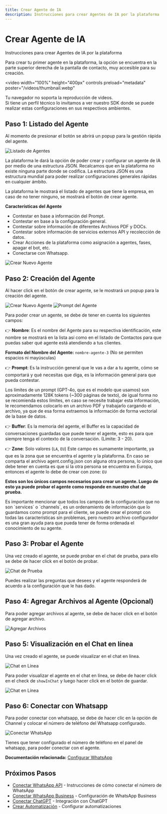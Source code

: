 ```yaml
---
title: Crear Agente de IA
description: Instrucciones para crear Agentes de IA por la plataforma
---
```



# Crear Agente de IA

Instrucciones para crear Agentes de IA por la plataforma

Para crear tu primer agente en la plataforma, la opción se encuentra en la parte superior derecha de la pantalla de contacto, muy accesible para su creación.

<video
  width="100%"
  height="400px"
  controls
  preload="metadata"
  poster="/videos/thumbnail.webp"
>
  <source src="/videos/create-agent.mp4" type="video/mp4" />
  Tu navegador no soporta la reproducción de videos.
</video>

<Aside title="¿Tienes perfil tecnico?">
  Si tiene un perfil técnico lo invitamos a ver nuestro SDK donde se puede
  realizar estas configuraciones en sus respectivos ambientes.
</Aside>

## Paso 1: Listado del Agente

Al momento de presionar el botón se abrirá un popup para la gestión rápida del agente.

![Listado de Agentes](../../../assets/primeros-pasos/list-agents.png)

La plataforma le dará la opción de poder crear y configurar un agente de IA por medio de una estructura JSON. Recalcamos que en la plataforma no existe ninguna parte donde se codifica. La estructura JSON es una estructura mundial para poder realizar configuraciones generales rápidas en cualquier ámbito.

La plataforma le mostrará el listado de agentes que tiene la empresa, en caso de no tener ninguno, se mostrará el botón de crear agente.

**Características del Agente**

- Contestar en base a información del Prompt.
- Contestar en base a la configuración general.
- Contestar sobre información de diferentes Archivos PDF y DOCs.
- Contestar sobre información de servicios externos API y recolección de datos.
- Crear Acciones de la plataforma como asignación a agentes, fases, apagar el bot, etc.
- Conectarse con Whatsapp.

![Crear Nuevo Agente](../../../assets/primeros-pasos/all-agents.png)

## Paso 2: Creación del Agente

Al hacer click en el botón de crear agente, se le mostrará un popup para la creación del agente.

![Crear Nuevo Agente](../../../assets/primeros-pasos/create-agent-form.png)
![Prompt del Agente](../../../assets/primeros-pasos/agent-prompt.png)

Para poder crear un agente, se debe de tener en cuenta los siguientes campos:

👉 **Nombre**: Es el nombre del Agente para su respectiva identificación, este nombre se mostrará en la lista así como en el listado de Contactos para que puedas saber qué agente está atendiendo a tus clientes.

**Formato del Nombre del Agente:** `nombre-agente-3` (No se permiten espacios ni mayúsculas)

👉 **Prompt**: Es la instrucción general que le vas a dar a tu agente, cómo se comportará y qué necesitas que diga, es la información general para que pueda contestar.

Los límites de un prompt (GPT-4o, que es el modelo que usamos) son aproximadamente 128K tokens (~300 páginas de texto), de igual forma no se recomienda estos límites, en caso se necesite trabajar esta información, le recomendamos colocarlo en un archivo PDF y trabajarlo cargando el archivo, ya que de esa forma extraemos la información de forma vectorial de la base de datos.

👉 **Buffer**: Es la memoria del agente, el Buffer es la capacidad de conversaciones guardadas que puede tener el agente, esto es para que siempre tenga el contexto de la conversación. (Límite: 3 - 20).

👉 **Zone**: Solo valores (`LA`, `EU`) Este campo es sumamente importante, ya que es la zona que se encuentra el agente y la plataforma. En caso se comparta el archivo agent.config.json con alguna otra persona, lo único que debe tener en cuenta es que si la otra persona se encuentra en Europa, entonces el agente lo debe de crear con zone: `EU`

**Estos son los únicos campos necesarios para crear un agente. Luego de esto ya puede probar el agente como responde en nuestro chat de prueba.**

<Aside title="💡">
  Es importante mencionar que todos los campos de la configuración que no son
  `services` o `channels`, es un ordenamiento de información que lo guardamos
  como prompt para el cliente, se puede crear el prompt con todas las
  características sin problemas, pero nuestro archivo configurador es una gran
  ayuda para que pueda tener de forma ordenada el conocimiento de su agente.
</Aside>

## Paso 3: Probar el Agente

Una vez creado el agente, se puede probar en el chat de prueba, para ello se debe de hacer click en el botón de probar.

![Chat de Prueba](../../../assets/primeros-pasos/test-agent.png)

Puedes realizar las preguntas que desees y el agente responderá de acuerdo a la configuración que le has dado.

## Paso 4: Agregar Archivos al Agente (Opcional)

Para poder agregar archivos al agente, se debe de hacer click en el botón de agregar archivo.

![Agregar Archivos](../../../assets/primeros-pasos/add-files-to-agent.png)

## Paso 5: Visualización en el Chat en línea

Una vez creado el agente, se puede visualizar en el chat en línea.

![Chat en Línea](../../../assets/primeros-pasos/agent-in-chat.png)

Para poder visualizar el agente en el chat en línea, se debe de hacer click en el check de `showInChat` y luego hacer click en el botón de guardar.

![Chat en Línea](../../../assets/primeros-pasos/show-in-chat.png)

## Paso 6: Conectar con Whatsapp

Para poder conectar con whatsapp, se debe de hacer clic en la opción de Channel y colocar el número de teléfono del Whatsapp configurado.

![Conectar WhatsApp](../../../assets/primeros-pasos/channel-settings.png)

<Aside title="Configuración de WhatsApp">
  Tienes que tener configurado el número de teléfono en el panel de whatsapp,
  para poder conectar con el agente.
</Aside>

**Documentación relacionada:** [Configurar WhatsApp](../conectar-whatsapp-api)

## Próximos Pasos

- [Conectar WhatsApp API](../conectar-whatsapp-api) - Instrucciones de cómo conectar el número de WhatsApp
- [Conectar WhatsApp Business](../conectar-whatsapp-business) - Configuración de WhatsApp Business
- [Conectar ChatGPT](../conectar-chatgpt) - Integración con ChatGPT
- [Crear Automatización](../crear-automatizacion) - Configurar automatizaciones
